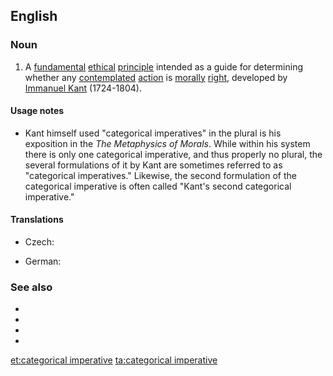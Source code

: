 ==English==
{{wikipedia}}

===Noun===
{{en-noun|head=[[categorical]] [[imperative]]}}

# {{lb|en|ethics}} A [[fundamental]] [[ethical]] [[principle]] intended as a guide for determining whether any [[contemplate]]d [[action]] is [[moral]]ly [[right]], developed by [[w:Immanuel_Kant|Immanuel Kant]] (1724-1804).

====Usage notes====
* Kant himself used "categorical imperatives" in the plural is his exposition in the ''The Metaphysics of Morals''. While within his system there is only one categorical imperative, and thus properly no plural, the several formulations of it by Kant are sometimes referred to as "categorical imperatives." Likewise, the second formulation of the categorical imperative is often called "Kant's second categorical imperative."

====Translations====
{{trans-top|fundamental ethical principle}}
* Czech: {{t|cs|kategorický imperativ|m}}
{{trans-mid}}
* German: {{t+|de|kategorischer Imperativ|m}}
{{trans-bottom}}

===See also===
* {{l|en|deontology}}
* {{l|en|golden rule}}
* {{l|en|moral imperative}}
* {{l|en|Ten Commandments}}

[[et:categorical imperative]]
[[ta:categorical imperative]]